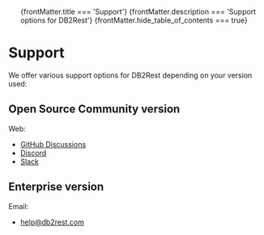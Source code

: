 <ul>
{frontMatter.title === 'Support'}
{frontMatter.description === 'Support options for DB2Rest'}
{frontMatter.hide_table_of_contents === true}
</ul>

<head>
<script type="application/ld+json">{`
    {
        "@context":"http://schema.org/",
        "@type":"Organization",
        "name":"DB2Rest Support",
        "description":"Support options for DB2Rest",
        "url":"http://db2rest.com",
        "contactPoint":[
            {"@type":"ContactPoint",
            "name":"Enterprise Support",
            "email":"help@db2rest.com",
            "contactType":"Enterprise customer service"
            },
            {
                "@type":"ContactPoint",
                "additionalType":"forum",
                "name":"GitHub Discussions",
                "url":"https://github.com/kdhrubo/db2rest/discussions",
                "contactType":"Community support"
            },
            {
                "@type":"ContactPoint",
                "name":"Discord",
                "contactType":"Community support",
                "url":"https://discord.gg/gytFPNW656"
            },
            {
                "@type":"ContactPoint",
                "name": "Slack",
                "contactType":"Community support",
                "url":"https://db2rest.slack.com/"
            }
        ]
    }
`}
</script>
</head>

<h1>Support</h1>
<p>We offer various support options for DB2Rest depending on your version used:</p>

<h2>Open Source Community version</h2>

Web:
- [GitHub Discussions](https://github.com/kdhrubo/db2rest/discussions)
- [Discord](https://discord.gg/XP7aqKsv)
- [Slack](https://db2rest.slack.com/)

<h2>Enterprise version</h2>

Email:
- [help@db2rest.com](mailto:help@db2rest.com)
